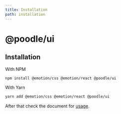 ```yaml
---
title: Installation
path: installation
---
```


# @poodle/ui


## Installation

With NPM

```bash
npm install @emotion/css @emotion/react @poodle/ui
```

With Yarn

```bash
yarn add @emotion/css @emotion/react @poodle/ui
```

After that check the document for [usage](/ui/getting-started/usage).
